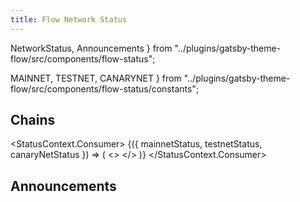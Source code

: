 ```yaml
---
title: Flow Network Status
---
```


  NetworkStatus,
  Announcements
} from "../plugins/gatsby-theme-flow/src/components/flow-status";


  MAINNET,
  TESTNET,
  CANARYNET
} from "../plugins/gatsby-theme-flow/src/components/flow-status/constants";

## Chains

<StatusContext.Consumer>
  {({ mainnetStatus, testnetStatus, canaryNetStatus }) => (
    <>
      <NetworkStatus
        status={mainnetStatus}
        networkName={MAINNET}
        networkVersion="12"
        versionUrl=""
        nextSporkDate="November 10, 2021"
      />
      <NetworkStatus
        status={testnetStatus}
        networkName={TESTNET}
        networkVersion="26"
        versionUrl=""
        nextSporkDate="November 9 2021"
      />
      <NetworkStatus
      status={canaryNetStatus}
        networkName={CANARYNET}
        networkVersion="8"
        versionUrl=""
        nextSporkDate="November 2, 2021"
      />
    </>
  )}
</StatusContext.Consumer>

## Announcements

<Announcements />
